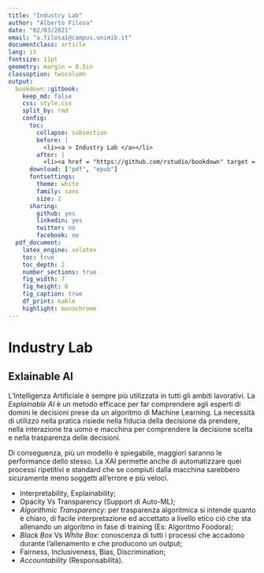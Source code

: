 ---
title: "Industry Lab"
author: "Alberto Filosa"
date: "02/03/2021"
email: "a.filosa1@campus.unimib.it"
documentclass: article
lang: it
fontsize: 11pt
geometry: margin = 0.5in
classoption: twocolumn
output:
  bookdown::gitbook:
    keep_md: false
    css: style.css
    split_by: rmd
    config:
      toc:
        collapse: subsection
        before: |
          <li><a > Industry Lab </a></li>
        after: |
          <li><a href = "https://github.com/rstudio/bookdown" target = "blank">Published with bookdown</a></li>
      download: ["pdf", "epub"]
      fontsettings:
        theme: white
        family: sans
        size: 2
      sharing:
        github: yes
        linkedin: yes
        twitter: no
        facebook: no
  pdf_document:
    latex_engine: xelatex
    toc: true
    toc_depth: 2
    number_sections: true
    fig_width: 7
    fig_height: 6
    fig_caption: true
    df_print: kable
    highlight: monochrome
---

# Industry Lab

## Exlainable AI
L'Intelligenza Artificiale è sempre più utilizzata in tutti gli ambiti lavorativi. La *Explainable AI* è un metodo efficace per far comprendere agli esperti di domini le decisioni prese da un algoritmo di Machine Learning. La necessità di utilizzo nella pratica risiede nella fiducia della decisione da prendere, nella interazione tra uomo e macchina per comprendere la decisione scelta e nella trasparenza delle decisioni.

Di conseguenza, più un modello è spiegabile, maggiori saranno le performance dello stesso. La XAI permette anche di automatizzare quei processi ripetitivi e standard che se compiuti dalla macchina sarebbero sicuramente meno soggetti all'errore e più veloci.

* Interpretability, Explainability;
* Opacity Vs Transparency (Support di Auto-ML);
* *Algorithmic Transparency*: per trasparenza algoritmica si intende quanto è chiaro, di facile interpretazione ed accettato a livello etico ciò che sta allenando un algoritmo in fase di training (Es: Algoritmo Foodora);
* *Black Box* Vs *White Box*: conoscenza di tutti i processi che accadono durante l'allenamento e che producono un output;
* Fairness, Inclusiveness, Bias, Discrimination;
* *Accountability* (Responsabilità).